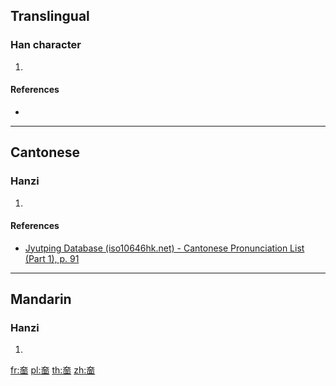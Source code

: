 ==Translingual==

===Han character===
{{Han char|rn=37|rad=大|as=09|sn=12|four=|canj=KMWL|ids=⿱大面}}

# {{defn|Han|sort=大09}}

====References====
* {{Han ref|kx=0253.150|dkj=05970|dj=0515.060|hdz=10544.070|uh=5964|ud=22884}}

----

==Cantonese==

===Hanzi===
{{yue-hanzi|jyut=[[haa5]]|y=ha5}}

# {{defn|lang=yue|sort=大09}}

====References====
* [http://www.iso10646hk.net/jp/document/download.jsp Jyutping Database (iso10646hk.net) - Cantonese Pronunciation List (Part 1), p. 91]

----

==Mandarin==

===Hanzi===
{{cmn-hanzi|pin=[[hǎ]] ([[ha]])|wg=ha<sup>3</sup>}}

# {{defn|lang=cmn|sort=大09}}

[[fr:奤]]
[[pl:奤]]
[[th:奤]]
[[zh:奤]]